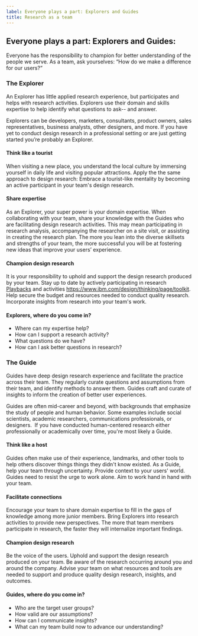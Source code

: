 ```yaml
---
label: Everyone plays a part: Explorers and Guides
title: Research as a team
---
```


## Everyone plays a part: Explorers and Guides: 

Everyone has the responsibility to champion for better understanding of the people we serve. As a team, ask yourselves: “How do we make a difference for our users?”

### The Explorer

An Explorer has little applied research experience, but participates and helps with research activities. Explorers use their domain and skills expertise to help identify what questions to ask-- and answer.

Explorers can be developers, marketers, consultants, product owners, sales representatives, business analysts, other designers, and more. If you have yet to conduct design research in a professional setting or are just getting started you’re probably an Explorer.

#### Think like a tourist

When visiting a new place, you understand the local culture by immersing yourself in daily life and visiting popular attractions. Apply the the same approach to design research: Embrace a tourist-like mentality by becoming an active participant in your team's design research.

#### Share expertise

As an Explorer, your super power is your domain expertise. When collaborating with your team, share your knowledge with the Guides who are facilitating design research activities. This may mean participating in research analysis, accompanying the researcher on a site visit, or assisting in creating the research plan. The more you lean into the diverse skillsets and strengths of your team, the more successful you will be at fostering new ideas that improve your users’ experience.

#### Champion design research

It is your responsibility to uphold and support the design research produced by your team. Stay up to date by actively participating in research [Playbacks](#) and activities <https://www.ibm.com/design/thinking/page/toolkit>. Help secure the budget and resources needed to conduct quality research. Incorporate insights from research into your team's work.

#### Explorers, where do you come in? 

- Where can my expertise help?
- How can I support a research activity?
- What questions do we have?
- How can I ask better questions in research?

### The Guide

Guides have deep design research experience and facilitate the practice across their team. They regularly curate questions and assumptions from their team, and identify methods to answer them. Guides craft and curate of insights to inform the creation of better user experiences.

Guides are often mid-career and beyond, with backgrounds that emphasize the study of people and human behavior. Some examples include social scientists, academic researchers, communications professionals, or designers.  If you have conducted human-centered research either professionally or academically over time, you're most likely a Guide.

#### Think like a host

Guides often make use of their experience, landmarks, and other tools to help others discover things things they didn't know existed. As a Guide, help your team through uncertainty. Provide context to your users' world. Guides need to resist the urge to work alone. Aim to work hand in hand with your team.

#### Facilitate connections

Encourage your team to share domain expertise to fill in the gaps of knowledge among more junior members. Bring Explorers into research activities to provide new perspectives. The more that team members participate in research, the faster they will internalize important findings.

#### Champion design research

Be the voice of the users. Uphold and support the design research produced on your team. Be aware of the research occurring around you and around the company. Advise your team on what resources and tools are needed to support and produce quality design research, insights, and outcomes.

#### Guides, where do you come in?

- Who are the target user groups?
- How valid are our assumptions?
- How can I communicate insights?
- What can my team build now to advance our understanding?

